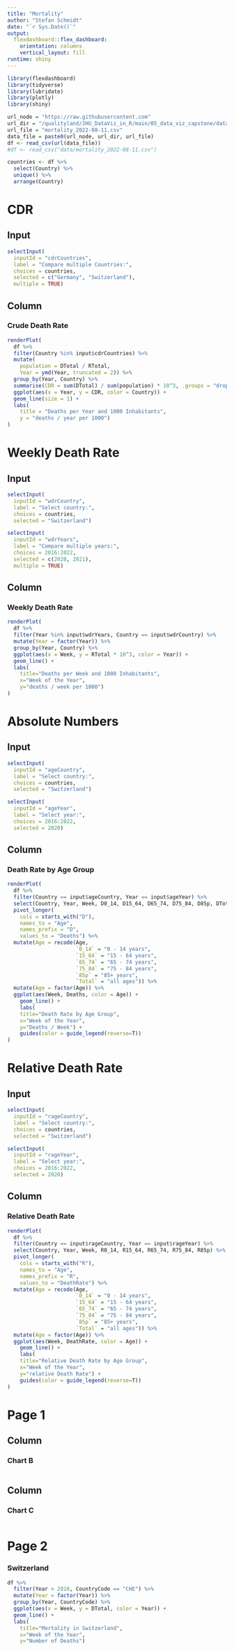 ```yaml
---
title: "Mortality"
author: "Stefan Schmidt"
date: "`r Sys.Date()`"
output: 
  flexdashboard::flex_dashboard:
    orientation: columns
    vertical_layout: fill
runtime: shiny
---
```


```r
library(flexdashboard)
library(tidyverse)
library(lubridate)
library(plotly)
library(shiny)

url_node = "https://raw.githubusercontent.com"
url_dir = "/qualityland/JHU_DataViz_in_R/main/05_data_viz_capstone/data/"
url_file = "mortality_2022-08-11.csv"
data_file = paste0(url_node, url_dir, url_file)
df <- read_csv(url(data_file))
#df <- read_csv("data/mortality_2022-08-11.csv")

countries <- df %>%
  select(Country) %>% 
  unique() %>% 
  arrange(Country)
```

CDR
======

Input{.sidebar}
----------------------------------------------------------------

```r
selectInput(
  inputId = "cdrCountries",
  label = "Compare multiple Countries:",
  choices = countries,
  selected = c("Germany", "Switzerland"),
  multiple = TRUE)
```


Column{data-height=750}
----------------------------------------------------------------

### Crude Death Rate

```r
renderPlot(
  df %>% 
  filter(Country %in% input$cdrCountries) %>% 
  mutate(
    population = DTotal / RTotal,
    Year = ymd(Year, truncated = 2)) %>% 
  group_by(Year, Country) %>% 
  summarise(CDR = sum(DTotal) / sum(population) * 10^3, .groups = "drop") %>% 
  ggplot(aes(x = Year, y = CDR, color = Country)) +
  geom_line(size = 1) +
  labs(
    title = "Deaths per Year and 1000 Inhabitants",
    y = "deaths / year per 1000")
)
```

Weekly Death Rate
======

Input{.sidebar}
----------------------------------------------------------------

```r
selectInput(
  inputId = "wdrCountry",
  label = "Select country:",
  choices = countries,
  selected = "Switzerland")
```


```r

selectInput(
  inputId = "wdrYears",
  label = "Compare multiple years:",
  choices = 2016:2022,
  selected = c(2020, 2021),
  multiple = TRUE)
```


Column{data-height=750}
----------------------------------------------------------------

### Weekly Death Rate

```r
renderPlot(
  df %>% 
  filter(Year %in% input$wdrYears, Country == input$wdrCountry) %>% 
  mutate(Year = factor(Year)) %>% 
  group_by(Year, Country) %>% 
  ggplot(aes(x = Week, y = RTotal * 10^3, color = Year)) +
  geom_line() +
  labs(
    title="Deaths per Week and 1000 Inhabitants",
    x="Week of the Year",
    y="deaths / week per 1000")
)
```



Absolute Numbers
======

Input{.sidebar}
----------------------------------------------------------------

```r
selectInput(
  inputId = "ageCountry",
  label = "Select country:",
  choices = countries,
  selected = "Switzerland")
```


```r

selectInput(
  inputId = "ageYear",
  label = "Select year:",
  choices = 2016:2022,
  selected = 2020)
```


Column{data-height=750}
----------------------------------------------------------------

### Death Rate by Age Group

```r
renderPlot(
  df %>% 
  filter(Country == input$ageCountry, Year == input$ageYear) %>% 
  select(Country, Year, Week, D0_14, D15_64, D65_74, D75_84, D85p, DTotal) %>% 
  pivot_longer(
    cols = starts_with("D"),
    names_to = "Age",
    names_prefix = "D",
    values_to = "Deaths") %>% 
  mutate(Age = recode(Age,
                      `0_14` = "0 - 14 years",
                      `15_64` = "15 - 64 years",
                      `65_74` = "65 - 74 years",
                      `75_84` = "75 - 84 years",
                      `85p` = "85+ years",
                      `Total` = "all ages")) %>% 
  mutate(Age = factor(Age)) %>% 
  ggplot(aes(Week, Deaths, color = Age)) +
    geom_line() +
    labs(
    title="Death Rate by Age Group",
    x="Week of the Year",
    y="Deaths / Week") +
    guides(color = guide_legend(reverse=T))
)
```


Relative Death Rate
======

Input{.sidebar}
----------------------------------------------------------------

```r
selectInput(
  inputId = "rageCountry",
  label = "Select country:",
  choices = countries,
  selected = "Switzerland")
```


```r

selectInput(
  inputId = "rageYear",
  label = "Select year:",
  choices = 2016:2022,
  selected = 2020)
```


Column{data-height=750}
----------------------------------------------------------------

### Relative Death Rate

```r
renderPlot(
  df %>% 
  filter(Country == input$rageCountry, Year == input$rageYear) %>% 
  select(Country, Year, Week, R0_14, R15_64, R65_74, R75_84, R85p) %>% 
  pivot_longer(
    cols = starts_with("R"),
    names_to = "Age",
    names_prefix = "R",
    values_to = "DeathRate") %>% 
  mutate(Age = recode(Age,
                      `0_14` = "0 - 14 years",
                      `15_64` = "15 - 64 years",
                      `65_74` = "65 - 74 years",
                      `75_84` = "75 - 84 years",
                      `85p` = "85+ years",
                      `Total` = "all ages")) %>% 
  mutate(Age = factor(Age)) %>% 
  ggplot(aes(Week, DeathRate, color = Age)) +
    geom_line() +
    labs(
    title="Relative Death Rate by Age Group",
    x="Week of the Year",
    y="relative Death Rate") +
    guides(color = guide_legend(reverse=T))
)
```




Page 1 {data-orientation=columns}
===================================== 

Column
-------    

### Chart B

```r

```

Column
-------    

### Chart C

```r
```




Page 2
======

### Switzerland


```r
df %>% 
  filter(Year > 2018, CountryCode == "CHE") %>% 
  mutate(Year = factor(Year)) %>% 
  group_by(Year, CountryCode) %>% 
  ggplot(aes(x = Week, y = DTotal, color = Year)) +
  geom_line() +
  labs(
    title="Mortality in Switzerland",
    x="Week of the Year",
    y="Number of Deaths")
```



